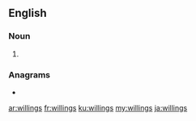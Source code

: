 ==English==

===Noun===
{{head|en|noun plural form}}

# {{plural of|willing|lang=en}}

===Anagrams===
* {{l|en|swilling}}

[[ar:willings]]
[[fr:willings]]
[[ku:willings]]
[[my:willings]]
[[ja:willings]]